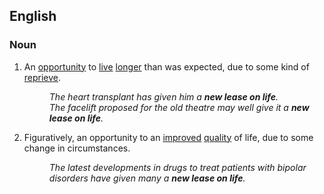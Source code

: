 ==English==

===Noun===
{{en-noun|new leases on life}}

# An [[opportunity]] to [[live]] [[longer]] than was expected, due to some kind of [[reprieve]].
#: ''The heart transplant has given him a '''new lease on life'''.''
#: ''The facelift proposed for the old theatre may well give it a '''new lease on life'''.''
# Figuratively, an opportunity to an [[improved]] [[quality]] of life, due to some change in circumstances.
#: ''The latest developments in drugs to treat patients with bipolar disorders have given many a '''new lease on life'''.''